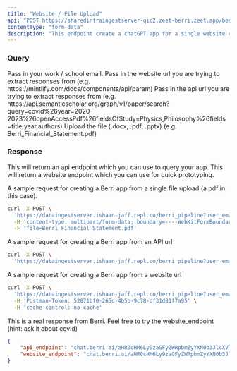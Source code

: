 ```yaml
---
title: "Website / File Upload"
api: "POST https://sharedinfraingestserver-qic2.zeet-berri.zeet.app/berri_pipeline"
contentType: "form-data"
description: "This endpoint create a chatGPT app for a single website or file"
---
```


### Query

<ParamField query="user_email" type="string">
  Pass in your work / school email.
</ParamField>

<ParamField query="input_url" type="string" optional>
  Pass in the website url you are trying to extract responses from (e.g. https://mintlify.com/docs/components/api/param)
</ParamField>

<ParamField query="api_url" type="string" optional>
  Pass in the api url you are trying to extract responses from (e.g. https://api.semanticscholar.org/graph/v1/paper/search?query=covid%26year=2020-2023%26openAccessPdf%26fieldsOfStudy=Physics,Philosophy%26fields=title,year,authors)
</ParamField>

<ParamField body="file" type="form-data">
  Upload the file (.docx, .pdf, .pptx) (e.g. Berri_Financial_Statement.pdf)
</ParamField>


### Response

<ResponseField name="api_endpoint" type="string">
  This will return an api endpoint which you can use to query your app.
</ResponseField>

<ResponseField name="website_endpoint" type="string">
  This will return a website endpoint which you can use for quick prototyping.  
</ResponseField>

A sample request for creating a Berri app from a single file upload (a pdf in this case).
<RequestExample>

```bash Single File Upload Request
curl -X POST \
  'https://dataingestserver.ishaan-jaff.repl.co/berri_pipeline?user_email={user_email}' \
  -H 'content-type: multipart/form-data; boundary=----WebKitFormBoundary7MA4YWxkTrZu0gW' \
  -F 'file=Berri_Financial_Statement.pdf'
```

</RequestExample>

A sample request for creating a Berri app from an API url
<RequestExample>
```bash API Url Request
curl -X POST \
  'https://dataingestserver.ishaan-jaff.repl.co/berri_pipeline?user_email={user_email}&api_url=https://api.semanticscholar.org/graph/v1/paper/search?query=covid%26year=2020-2023%26openAccessPdf%26fieldsOfStudy=Physics,Philosophy%26fields=title,year,authors' \
```
</RequestExample>

A sample request for creating a Berri app from a website url
<RequestExample>
```bash Website Url Request 
curl -X POST \
  'https://dataingestserver.ishaan-jaff.repl.co/berri_pipeline?user_email={user_email}&input_url=https://www.tryfondo.com/guides/founders-guide-delaware-franchise-tax' \
  -H 'Postman-Token: 52871bf0-265d-4b5b-9c78-df31d81f7a95' \
  -H 'cache-control: no-cache'
```
</RequestExample>

This is a real response from Berri. Feel free to try the website_endpoint (hint: ask it about covid)
<ResponseExample>

```json Response
{
    "api_endpoint": "chat.berri.ai/aHR0cHM6Ly9zaGFyZWRpbmZyYXN0b3JlcXVlcnktcXFzMy56ZWV0LWJlcnJpLnplZXQuYXBwL2JlcnJpX3F1ZXJ5P3Byb2pfcGF0aD1pbmRleGVzL2tycmlzaGRob2xha2lhQGdtYWlsLmNvbS82NjJmMDZmMi04MGQ0LTQxMzQtYmYxMi0xMWZiM2JhMWEyODM=&query=<user_query>",
    "website_endpoint": "chat.berri.ai/aHR0cHM6Ly9zaGFyZWRpbmZyYXN0b3JlcXVlcnktcXFzMy56ZWV0LWJlcnJpLnplZXQuYXBwL2JlcnJpX3F1ZXJ5P3Byb2pfcGF0aD1pbmRleGVzL2tycmlzaGRob2xha2lhQGdtYWlsLmNvbS82NjJmMDZmMi04MGQ0LTQxMzQtYmYxMi0xMWZiM2JhMWEyODM="
}
```

</ResponseExample>
